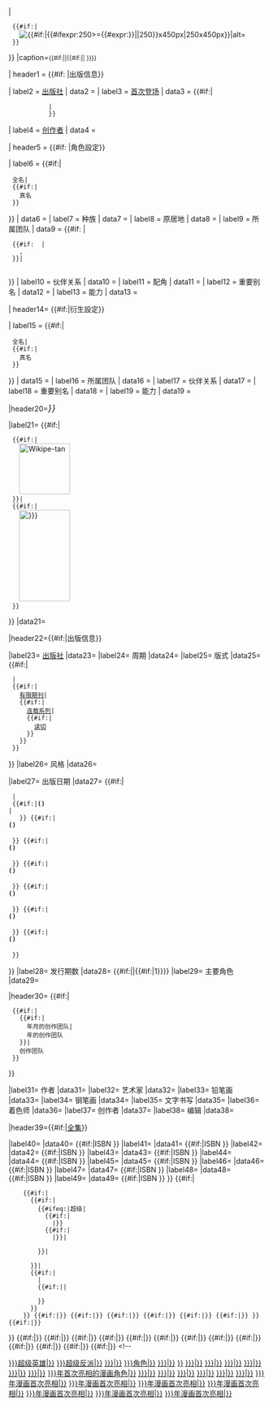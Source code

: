 {{Infobox
|bodystyle   = {{Comics infobox sec|1}}
|abovestyle  = {{Comics infobox sec|2}}
|titlestyle  = {{Comics infobox sec|2}}
|headerstyle = {{Comics infobox sec|2}}
|labelstyle  = {{Comics infobox sec|3}}
|belowstyle  = {{Comics infobox sec|4}}

| above   = {{{character_name<includeonly>|{{PAGENAME}}</includeonly>}}}<!--{{{species_name|}}}-->
|image={{#if:{{NAMESPACE}}|
  {{#if:{{{image|}}}|
    [[Image:Wikipe-tan_head.png|center|200px|Wikipe-tan]]Wikipe-tan says, "You can't use fair-use images outside of articlespace!"
  }}|
  {{#if:{{{image|}}}|
    [[Image:{{{image}}}|{{#if:{{{imagesize|}}}|{{#ifexpr:250>={{#expr:{{{imagesize|}}}}}|{{{imagesize|}}}|250}}x450px|250x450px}}|alt={{{alt|}}}]]
  }}
}}
|caption=<small>{{#if:{{{caption|}}}|{{{caption|}}}|{{#if:{{{image|}}}{{{noimage|}}}||<!-- If this infobox is not supposed to have an image, please add "|noimage=yes". -->}}}}</small>


| header1 = {{#if: {{{publisher<includeonly>|</includeonly>}}} {{{debut|}}} {{{creators|}}} |出版信息}}

| label2  = [[:Category:漫画出版社|出版社]]
| data2   = {{{publisher<includeonly>|</includeonly>}}}
| label3  = [[首次登场]]
| data3   = {{#if:{{{debutyr|}}}|
            {{Comics infobox sec/first
              |debut   = {{{debut|}}}
              |debutmo = {{{debutmo|}}}
              |debutyr = {{{debutyr|}}}
            }}|
            {{{debut|}}}}}
| label4  = [[:Category:漫画创作者|创作者]]
| data4   = {{{creators<includeonly>|</includeonly>}}}

| header5 = {{#if: {{{real_name<includeonly>|</includeonly>}}} {{{alter ego|}}} {{{alter_ego|}}} {{{full_name|}}} {{{full name|}}} {{{species|}}} {{{homeworld|}}} {{{alliances|}}} {{{affiliations|}}} {{{previous_alliances|}}} {{{supports|}}} {{{aliases|}}} {{{powers|}}} |角色設定}}

| label6  = 
{{#if:{{{full_name|}}}{{{full name|}}}|
  全名|
  {{#if:{{{real_name|}}}{{{alter ego|}}}{{{alter_ego<includeonly>|</includeonly>}}}|
    真名
  }}
}}
| data6   = {{{full_name|}}}{{{full name|}}}{{{real_name|}}}{{{alter ego|}}}{{{alter_ego<includeonly>|</includeonly>}}}
| label7  = 种族
| data7   = {{{species<includeonly>|</includeonly>}}}
| label8  = 原居地
| data8   = {{{homeworld<includeonly>|</includeonly>}}}
| label9  = 所属团队
| data9   = 
{{#if: {{{alliances<includeonly>|</includeonly>}}} {{{affiliations|}}} |
  {{{alliances<includeonly>|</includeonly>}}}{{{affiliations|}}}{{#if: {{{previous_alliances<includeonly>|</includeonly>}}} |
    , {{{previous_alliances}}}
  }}|
  {{{previous_alliances|}}}
}}
| label10 = 伙伴关系
| data10  = {{{partners<includeonly>|</includeonly>}}}
| label11 = 配角
| data11  = {{{supports<includeonly>|</includeonly>}}}
| label12 = 重要别名
| data12  = {{{aliases<includeonly>|</includeonly>}}}
| label13 = 能力
| data13  = {{{powers<includeonly>|</includeonly>}}}

| header14= {{#if:{{{IOM_alter_ego|}}}{{{IOM_full_name|}}}{{{IOM_alliances|}}}{{{IOM_partners|}}}{{{IOM_aliases|}}}{{{IOM_powers|}}}|衍生設定}}

| label15 = 
{{#if:{{{IOM_full_name|}}}|
  全名|
  {{#if:{{{IOM_alter_ego|}}}|
    真名
  }}
}}
| data15  = {{{IOM_full_name|}}}{{{IOM_alter_ego|}}}
| label16 = 所属团队
| data16  = {{{IOM_alliances|}}}
| label17 = 伙伴关系
| data17  = {{{IOM_partners|}}}
| label18 = 重要别名
| data18  = {{{IOM_aliases|}}}
| label19 = 能力
| data19  = {{{IOM_powers|}}}

|header20=<span style="font-size: 125%">''{{{title|{{PAGENAME}}}}}''</span>

|label21= {{#if:{{NAMESPACE}}|
  {{#if:{{{cvr_image|}}}|
    [[Image:Wikipe-tan_head.png|center|100px|Wikipe-tan]]
  }}|
  {{#if:{{{cvr_image|}}}|
    [[Image:{{{cvr_image}}}|100x180px|alt={{{cvr_alt|}}}]]
  }}
}}
|data21= {{{cvr_caption|}}}

|header22={{#if:{{{pub_series|}}}{{{schedule|}}}{{{format|}}}{{{date|}}}{{{issues|}}}{{{main_char_team|}}}|出版信息}}

|label23= [[:Category:漫画出版社|出版社]]
|data23= {{{pub_series|}}}
|label24= 周期
|data24= {{{schedule|}}}
|label25= 版式
|data25= {{#if:{{{format|}}}|
  {{{format|}}}|
  {{#if:{{{limited|}}}|
    [[有限期刊]]|
    {{#if:{{{ongoing|}}}|
      [[连载系列]]|
      {{#if:{{{1shot|}}}|
        [[读切]]
      }}
    }}
  }}
}}
|label26= 风格
|data26= {{Comics infobox sec/genre
|genre       = {{{genre|}}}
|multigenre  = {{{multigenre|}}}
|Adventure   = {{{Adventure|}}}
|AltHistory  = {{{AltHistory|}}}
|Anarch      = {{{Anarch|}}}
|Anthro      = {{{Anthro|}}}{{{Furry|}}}
|Biopunk     = {{{Biopunk|}}}
|Christian   = {{{Christian|}}}
|Crime       = {{{Crime|}}}
|Cyberpunk   = {{{Cyberpunk|}}}
|Detective   = {{{Detective|}}}
|Erotic      = {{{Erotic|}}}
|Fantasy     = {{{Fantasy|}}}
|Historical  = {{{Historical|}}}
|Horror      = {{{Horror|}}}
|Humor       = {{{Humor|}}}
|Magic       = {{{Magic|}}}
|MArts       = {{{MArts|}}}
|Mystery     = {{{Mystery|}}}
|Myth        = {{{Myth|}}}
|PostApoc    = {{{PostApoc|}}}
|Psych       = {{{Psych|}}}
|Romance     = {{{Romance|}}}
|SciFi       = {{{SciFi|}}}
|Spy         = {{{Spy|}}}
|Steampunk   = {{{Steampunk|}}}
|Superhero   = {{{Superhero|}}}
|Swash       = {{{Swash|}}}
|TechnoThril = {{{TechnoThril|}}}
|Thrill      = {{{Thrill|}}}
|Vampire     = {{{Vampire|}}}
|War         = {{{War|}}}
|Werewolf    = {{{Western|}}}
|Western     = {{{Werewolf|}}}
|Zombie      = {{{Zombie|}}}
}}

|label27= 出版日期
|data27= 
{{#if:{{{date|}}}|
  {{{date|}}}|
  {{#if:{{{1stishhead|}}}|'''({{{1stishhead|}}})'''<br>{{Comics infobox sec/run
                                                         |startyr = {{{1stishyr|}}}
                                                         |endyr   = {{{endishyr|}}}
                                                         |startmo = {{{1stishmo|}}}
                                                         |endmo   = {{{endishmo|}}}
                                                       }}|<!--
   -->{{Comics infobox sec/run
        |startyr = {{{1stishyr|}}}
        |endyr   = {{{endishyr|}}}
        |startmo = {{{1stishmo|}}}
        |endmo   = {{{endishmo|}}}
      }}
    }}<!--
-->{{#if:{{{1stishhead1|}}}|<br>'''({{{1stishhead1|}}})'''<br>{{Comics infobox sec/run
                                                                |startyr = {{{1stishyr1|}}}
                                                                |endyr   = {{{endishyr1|}}}
                                                                |startmo = {{{1stishmo1|}}}
                                                                |endmo   = {{{endishmo1|}}}
                                                              }}
  }}<!--
-->{{#if:{{{1stishhead2|}}}|<br>'''({{{1stishhead2|}}})'''<br>{{Comics infobox sec/run
                                                                |startyr = {{{1stishyr2|}}}
                                                                |endyr   = {{{endishyr2|}}}
                                                                |startmo = {{{1stishmo2|}}}
                                                                |endmo   = {{{endishmo2|}}}
                                                              }}
  }}<!--
-->{{#if:{{{1stishhead3|}}}|<br>'''({{{1stishhead3|}}})'''<br>{{Comics infobox sec/run
                                                                |startyr = {{{1stishyr3|}}}
                                                                |endyr   = {{{endishyr3|}}}
                                                                |startmo = {{{1stishmo3|}}}
                                                                |endmo   = {{{endishmo3|}}}
                                                              }}
  }}<!--
-->{{#if:{{{1stishhead4|}}}|<br>'''({{{1stishhead4|}}})'''<br>{{Comics infobox sec/run
                                                                |startyr = {{{1stishyr4|}}}
                                                                |endyr   = {{{endishyr4|}}}
                                                                |startmo = {{{1stishmo4|}}}
                                                                |endmo   = {{{endishmo4|}}}
                                                              }}
  }}<!--
-->{{#if:{{{1stishhead5|}}}|<br>'''({{{1stishhead5|}}})'''<br>{{Comics infobox sec/run
                                                                |startyr = {{{1stishyr5|}}}
                                                                |endyr   = {{{endishyr5|}}}
                                                                |startmo = {{{1stishmo5|}}}
                                                                |endmo   = {{{endishmo5|}}}
                                                              }}
  }}<!--
-->{{#if:{{{1stishhead6|}}}|<br>'''({{{1stishhead6|}}})'''<br>{{Comics infobox sec/run
                                                                |startyr = {{{1stishyr6|}}}
                                                                |endyr   = {{{endishyr6|}}}
                                                                |startmo = {{{1stishmo6|}}}
                                                                |endmo   = {{{endishmo6|}}}
                                                              }}
  }}
}}
|label28= 发行期数
|data28= {{#if:{{{issues|}}}|{{{issues|}}}|{{#if:{{{1shot|}}}|1}}}}
|label29= 主要角色
|data29= {{{main_char_team|}}}

|header30=
{{#if:{{{writers|}}}{{{artists|}}}{{{pencillers|}}}{{{inkers|}}}{{{letterers|}}}{{{colorists|}}}{{{creators_series|}}}|
  {{#if:{{{creative_team_year|}}}|
    {{#if:{{{creative_team_month|}}}|
      {{{creative_team_year}}}年{{{creative_team_month}}}月的创作团队|
      {{{creative_team_year}}}年的创作团队
    }}|
    创作团队
  }}
}}

|label31= 作者
|data31= {{{writers|}}}
|label32= 艺术家
|data32= {{{artists|}}}
|label33= 铅笔画
|data33= {{{pencillers|}}}
|label34= 钢笔画
|data34= {{{inkers|}}}
|label35= 文字书写
|data35= {{{letterers|}}}
|label36= 着色师
|data36= {{{colorists|}}}
|label37= 创作者
|data37= {{{creators_series|}}}
|label38= 编辑
|data38= {{{editors|}}}

|header39={{#if:{{{TPB|}}}{{{TPB1|}}}{{{TPB2|}}}{{{TPB3|}}}{{{TPB4|}}}{{{TPB5|}}}{{{TPB6|}}}{{{TPB7|}}}{{{TPB8|}}}{{{TPB9|}}}|[[#全集|全集]]}}

|label40= ''{{{TPB|}}}''
|data40= {{#if:{{{TPB|}}}|ISBN {{{ISBN|}}}}}
|label41= ''{{{TPB1|}}}''
|data41= {{#if:{{{TPB1|}}}|ISBN {{{ISBN1|}}}}}
|label42= ''{{{TPB2|}}}''
|data42= {{#if:{{{TPB2|}}}|ISBN {{{ISBN2|}}}}}
|label43= ''{{{TPB3|}}}''
|data43= {{#if:{{{TPB3|}}}|ISBN {{{ISBN3|}}}}}
|label44= ''{{{TPB4|}}}''
|data44= {{#if:{{{TPB4|}}}|ISBN {{{ISBN4|}}}}}
|label45= ''{{{TPB5|}}}''
|data45= {{#if:{{{TPB5|}}}|ISBN {{{ISBN5|}}}}}
|label46= ''{{{TPB6|}}}''
|data46= {{#if:{{{TPB6|}}}|ISBN {{{ISBN6|}}}}}
|label47= ''{{{TPB7|}}}''
|data47= {{#if:{{{TPB7|}}}|ISBN {{{ISBN7|}}}}}
|label48= ''{{{TPB8|}}}''
|data48= {{#if:{{{TPB8|}}}|ISBN {{{ISBN8|}}}}}
|label49= ''{{{TPB9|}}}''
|data49= {{#if:{{{TPB9|}}}|ISBN {{{ISBN9|}}}}}
}}<includeonly><!--

角色类型分类：

-->{{#if:{{{sortkey|}}}|
     {{#if:{{{subcat|}}}|
       {{#if:{{{cat|}}}|
         {{#ifeq:{{{cat|none}}}|超级|
           {{#if:{{{hero|}}}|
             [[Category:{{{subcat|}}}超级英雄|{{{sortkey|{{PAGENAME}}}}}]]|}}
           {{#if:{{{villain|}}}|
             [[Category:{{{subcat|}}}超级反派|{{{sortkey|{{PAGENAME}}}}}]]|}}|
           [[Category:{{{subcat|}}}{{{cat|}}}|{{{sortkey|{{PAGENAME}}}}}]]
         }}|
         [[Category:{{{subcat|}}}角色|{{{sortkey|{{PAGENAME}}}}}]]
       }}|
       {{#if:{{{altcat|}}}|
         [[Category:{{{altcat|}}}|{{{sortkey|{{PAGENAME}}}}}]]|
         {{#if:{{NAMESPACE}}||
           [[Category:漫畫角色|{{{sortkey|{{PAGENAME}}}}}]]
         }}
       }}
     }}<!--
  -->{{#if:{{{addcharcat1|}}}|[[Category:{{{addcharcat1|}}}|{{{sortkey|{{PAGENAME}}}}}]]}}<!--
  -->{{#if:{{{addcharcat2|}}}|[[Category:{{{addcharcat2|}}}|{{{sortkey|{{PAGENAME}}}}}]]}}<!--
  -->{{#if:{{{addcharcat3|}}}|[[Category:{{{addcharcat3|}}}|{{{sortkey|{{PAGENAME}}}}}]]}}<!--
  -->{{#if:{{{addcharcat4|}}}|[[Category:{{{addcharcat4|}}}|{{{sortkey|{{PAGENAME}}}}}]]}}<!--
  -->{{#if:{{{addcharcat5|}}}|[[Category:{{{addcharcat5|}}}|{{{sortkey|{{PAGENAME}}}}}]]}}<!--
  -->{{#if:{{{addcharcat6|}}}|[[Category:{{{addcharcat6|}}}|{{{sortkey|{{PAGENAME}}}}}]]}}<!--
-->}}<!--

首次亮相分类：

-->{{#if:{{{debutyr|}}}|[[Category:{{{debutyr|}}}年首次亮相的漫画角色|{{{sortkey|{{PAGENAME}}}}}]]}}<!--

出版商/国家分类

-->{{Comics infobox sec/pubcat
     |sort    = {{{sort_title|}}}
     |ongoing = {{{ongoing|}}}
     |limited = {{{limited|}}}
     |altcat  = {{{altcat|}}}
     |subcat  = {{#if:{{{subcat_pub|}}}|{{{subcat_pub|}}}|{{{subcat|}}}}}
}}<!--
-->{{#if:{{{addpubcat1|}}}|[[Category:{{{addpubcat1|}}}|{{{sort_title|{{PAGENAME}}}}}]]}}<!--
-->{{#if:{{{addpubcat2|}}}|[[Category:{{{addpubcat2|}}}|{{{sort_title|{{PAGENAME}}}}}]]}}<!--
-->{{#if:{{{addpubcat3|}}}|[[Category:{{{addpubcat3|}}}|{{{sort_title|{{PAGENAME}}}}}]]}}<!--
-->{{#if:{{{addpubcat4|}}}|[[Category:{{{addpubcat4|}}}|{{{sort_title|{{PAGENAME}}}}}]]}}<!--
-->{{#if:{{{addpubcat5|}}}|[[Category:{{{addpubcat5|}}}|{{{sort_title|{{PAGENAME}}}}}]]}}<!--
-->{{#if:{{{addpubcat6|}}}|[[Category:{{{addpubcat6|}}}|{{{sort_title|{{PAGENAME}}}}}]]}}<!--

格式分类

-->{{Comics infobox sec/formcat
   |sort    = {{{sort_title|}}}
   |limited = {{{limited|}}}
   |limsub  = {{{limsub|}}}
   |subcat  = {{{subcat|}}}
   |1shot   = {{{1shot|}}}
   }}<!--

单期分类：

-->{{#if:{{{1stishyr|}}}|[[Category:{{{1stishyr|}}}年漫画首次亮相|{{{sort_title|{{PAGENAME}}}}}]]}}<!--
-->{{#if:{{{1stishyr1|}}}|[[Category:{{{1stishyr1|}}}年漫画首次亮相|{{{sort_title|{{PAGENAME}}}}}]]}}<!--
-->{{#if:{{{1stishyr2|}}}|[[Category:{{{1stishyr2|}}}年漫画首次亮相|{{{sort_title|{{PAGENAME}}}}}]]}}<!--
-->{{#if:{{{1stishyr3|}}}|[[Category:{{{1stishyr3|}}}年漫画首次亮相|{{{sort_title|{{PAGENAME}}}}}]]}}<!--
-->{{#if:{{{1stishyr4|}}}|[[Category:{{{1stishyr4|}}}年漫画首次亮相|{{{sort_title|{{PAGENAME}}}}}]]}}<!--
-->{{#if:{{{1stishyr5|}}}|[[Category:{{{1stishyr5|}}}年漫画首次亮相|{{{sort_title|{{PAGENAME}}}}}]]}}<!--
-->{{#if:{{{1stishyr6|}}}|[[Category:{{{1stishyr6|}}}年漫画首次亮相|{{{sort_title|{{PAGENAME}}}}}]]}}<!--

类型分类：

-->{{Comics infobox sec/genrecat
     |sort        = {{{sort_title|}}}
     |Adventure   = {{{Adventure|}}}
     |AltHistory  = {{{AltHistory|}}}
     |Anarch      = {{{Anarch|}}}
     |Anthology   = {{{Anthology|}}}
     |Anthro      = {{{Anthro|}}}{{{Furry|}}}
     |Biopunk     = {{{Biopunk|}}}
     |Bond        = {{{Bond|}}}
     |Christian   = {{{Christian|}}}
     |Chthulu     = {{{Chthulu|}}}
     |Crime       = {{{Crime|}}}
     |Cyberpunk   = {{{Cyberpunk|}}}
     |Detective   = {{{Detective|}}}
     |Erotic      = {{{Erotic|}}}
     |Fantasy     = {{{Fantasy|}}}
     |Historical  = {{{Historical|}}}
     |Horror      = {{{Horror|}}}
     |Humor       = {{{Humor|}}}
     |LoEG        = {{{LoEG|}}}
     |Magic       = {{{Magic|}}}
     |MArts       = {{{MArts|}}}
     |Mystery     = {{{Mystery|}}}
     |Myth        = {{{Myth|}}}
     |Office      = {{{Office|}}}
     |PostApoc    = {{{PostApoc|}}}
     |Romance     = {{{Romance|}}}
     |SciFi       = {{{SciFi|}}}
     |Spy         = {{{Spy|}}}
     |Steampunk   = {{{Steampunk|}}}
     |Superhero   = {{{Superhero|}}}
     |TechnoThril = {{{TechnoThril|}}}
     |Vampire     = {{{Vampire|}}}
     |War         = {{{War|}}}
     |WotW        = {{{WotW|}}}
     |Werewolf    = {{{Werewolf|}}}
     |Western     = {{{Western|}}}
     |zh          = {{{zh|}}}
     |Zombie      = {{{Zombie|}}}
}}<!--
</includeonly><noinclude>
{{documentation}}
</noinclude>